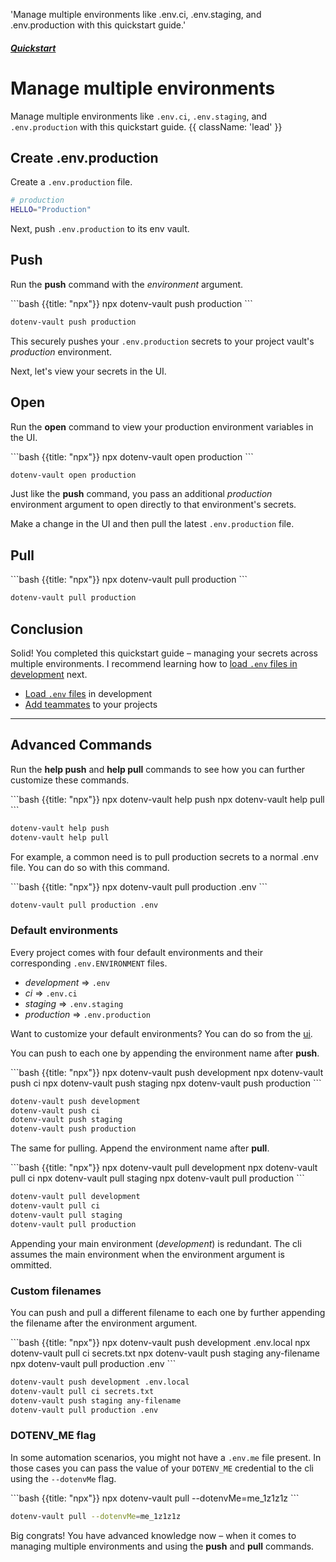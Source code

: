 

  'Manage multiple environments like .env.ci, .env.staging, and .env.production with this quickstart guide.'

##### [Quickstart](/docs/quickstart)
# Manage multiple environments

Manage multiple environments like `.env.ci`, `.env.staging`, and `.env.production` with this quickstart guide. {{ className: 'lead' }}

<div className="not-prose grid grid-flow-col auto-cols-max gap-x-6 gap-y-10">
  <a href="/docs/languages/nodejs"><NodeIcon className="h-9 w-9 text-[#339933]"/></a>
  <a href="/docs/languages/python"><PythonIcon className="h-9 w-9 text-[#3776AB]"/></a>
  <a href="/docs/languages/ruby"><RubyIcon className="h-9 w-9 text-[#CC342D]"/></a>
  <a href="/docs/languages/go"><GoIcon className="h-10 w-10 text-[#00ADD8]"/></a>
</div>

## Create .env.production

Create a `.env.production` file.

```bash {{ title: ".env.production" }}
# production
HELLO="Production"
```
<ScreenshotBrowser url='/assets/img/docs/dotenv-env-production.gif' www='edit .env.production' />

Next, push `.env.production` to its env vault.

## Push

Run the **push** command with the *environment* argument.

<CodeGroup>
```bash {{title: "npx"}}
npx dotenv-vault push production
```

```bash {{title: "Homebrew"}}
dotenv-vault push production
```
</CodeGroup>

<ScreenshotBrowser url='/assets/img/docs/dotenv-push-production.gif' www='npx dotenv-vault push production' />

This securely pushes your `.env.production` secrets to your project vault's *production* environment.

Next, let's view your secrets in the UI.

## Open

Run the **open** command to view your production environment variables in the UI.

<CodeGroup>
```bash {{title: "npx"}}
npx dotenv-vault open production
```

```bash {{title: "Homebrew"}}
dotenv-vault open production
```
</CodeGroup>

<ScreenshotBrowser url='/assets/img/docs/dotenv-open-production.gif' www='npx dotenv-vault open production' />

Just like the **push** command, you pass an additional *production* environment argument to open directly to that environment's secrets.

Make a change in the UI and then pull the latest `.env.production` file.

## Pull

<CodeGroup>
```bash {{title: "npx"}}
npx dotenv-vault pull production
```

```bash {{title: "Homebrew"}}
dotenv-vault pull production
```
</CodeGroup>

<ScreenshotBrowser url='/assets/img/docs/dotenv-pull-production.gif' www='npx dotenv-vault pull production' />

## Conclusion

Solid! You completed this quickstart guide – managing your secrets across multiple environments. I recommend learning how to [load `.env` files in development](/docs/quickstart/development) next.

* [Load `.env` files](/docs/quickstart/development) in development
* [Add teammates](/docs/tutorials/teammates) to your projects

---

## Advanced Commands

Run the **help push** and **help pull** commands to see how you can further customize these commands.

<CodeGroup>
```bash {{title: "npx"}}
npx dotenv-vault help push
npx dotenv-vault help pull
```

```bash {{title: "Homebrew"}}
dotenv-vault help push
dotenv-vault help pull
```
</CodeGroup>

For example, a common need is to pull production secrets to a normal .env file. You can do so with this command.

<CodeGroup>
```bash {{title: "npx"}}
npx dotenv-vault pull production .env
```

```bash {{title: "Homebrew"}}
dotenv-vault pull production .env
```
</CodeGroup>

### Default environments

Every project comes with four default environments and their corresponding `.env.ENVIRONMENT` files.

* *development* => `.env`
* *ci* => `.env.ci`
* *staging* => `.env.staging`
* *production* => `.env.production`

<Note>Want to customize your default environments? You can do so from the [ui](https://vault.dotenv.org).</Note>

You can push to each one by appending the environment name after **push**.

<CodeGroup>
```bash {{title: "npx"}}
npx dotenv-vault push development
npx dotenv-vault push ci
npx dotenv-vault push staging
npx dotenv-vault push production
```

```bash {{title: "Homebrew"}}
dotenv-vault push development
dotenv-vault push ci
dotenv-vault push staging
dotenv-vault push production
```
</CodeGroup>

The same for pulling. Append the environment name after **pull**.

<CodeGroup>
```bash {{title: "npx"}}
npx dotenv-vault pull development
npx dotenv-vault pull ci
npx dotenv-vault pull staging
npx dotenv-vault pull production
```

```bash {{title: "Homebrew"}}
dotenv-vault pull development
dotenv-vault pull ci
dotenv-vault pull staging
dotenv-vault pull production
```
</CodeGroup>

<Note>Appending your main environment (*development*) is redundant. The cli assumes the main environment when the environment argument is ommitted.</Note>

### Custom filenames

You can push and pull a different filename to each one by further appending the filename after the environment argument.

<CodeGroup>
```bash {{title: "npx"}}
npx dotenv-vault push development .env.local
npx dotenv-vault pull ci secrets.txt
npx dotenv-vault push staging any-filename
npx dotenv-vault pull production .env
```

```bash {{title: "Homebrew"}}
dotenv-vault push development .env.local
dotenv-vault pull ci secrets.txt
dotenv-vault push staging any-filename
dotenv-vault pull production .env
```
</CodeGroup>

### DOTENV_ME flag

In some automation scenarios, you might not have a `.env.me` file present. In those cases you can pass the value of your `DOTENV_ME` credential to the cli using the `--dotenvMe` flag.

<CodeGroup>
```bash {{title: "npx"}}
npx dotenv-vault pull --dotenvMe=me_1z1z1z
```

```bash {{title: "Homebrew"}}
dotenv-vault pull --dotenvMe=me_1z1z1z
```
</CodeGroup>

Big congrats! You have advanced knowledge now – when it comes to managing multiple environments and using the **push** and **pull** commands.
